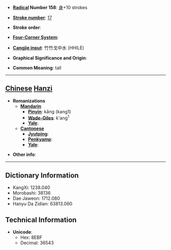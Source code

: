 * '''[[Wiktionary:Chinese radical index| Radical]] Number 158''': [[Wiktionary:Chinese radical index 身|身]]+10 strokes

* '''[[Wiktionary:Chinese total strokes index|Stroke number]]''': [[Wiktionary:Chinese total strokes index 17|17]]

* '''Stroke order''': 

<!--
Attention: This page is to be ph34red.

Thank you.
Brought to you by Ph34rness.
-->



* '''[[Wiktionary:Chinese four corner index|Four-Corner System]]''': 

* '''[[Wiktionary:Chinese Cangjie index|Cangjie input]]''': 竹竹戈中水 (HHILE)

* '''Graphical Significance and Origin''': 

* '''Common Meaning''': tall

----

== [[Chinese]] [[Hanzi]] ==

* '''Romanizations'''
** '''[[Mandarin]]'''
*** '''[[Pinyin]]''': kāng (kang1)
*** '''[[Wade-Giles]]''': k'ang<sup>1</sup>
*** '''[[Yale]]''': 
** '''[[Cantonese]]'''
*** '''[[Jyutping]]''':
*** '''[[Penkyamp]]''': 
*** '''[[Yale]]''': 

* '''Other info''': 

----

== Dictionary Information ==

* KangXi: 1238.040
* Morobashi: 38136
* Dae Jaweon: 1712.080
* Hanyu Da Zidian: 63813.060

== Technical Information ==

* '''Unicode''':
** Hex: 8EBF
** Decimal: 36543